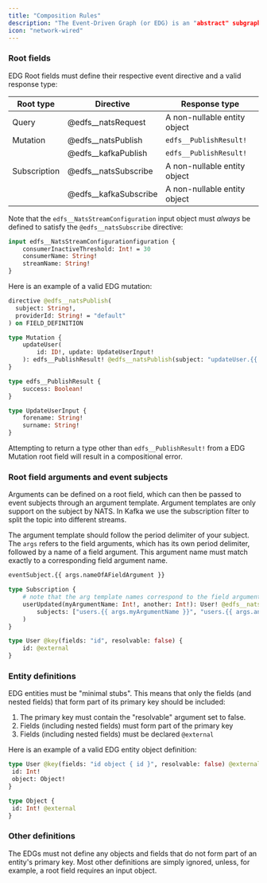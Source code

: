 ```yaml
---
title: "Composition Rules"
description: "The Event-Driven Graph (or EDG) is an "abstract" subgraph, so it must not define any resolvers. EDGs are also subject to special compositional rules."
icon: "network-wired"
---
```


### Root fields

EDG Root fields must define their respective event directive and a valid response type:

| Root type    | Directive             | Response type                |
| ------------ | --------------------- | ---------------------------- |
| Query        | @edfs__natsRequest    | A non-nullable entity object |
| Mutation     | @edfs__natsPublish    | `edfs__PublishResult!`       |
|              | @edfs__kafkaPublish   | `edfs__PublishResult!`       |
| Subscription | @edfs__natsSubscribe  | A non-nullable entity object |
|              | @edfs__kafkaSubscribe | A non-nullable entity object |

Note that the `edfs__NatsStreamConfiguration` input object must _always_ be defined to satisfy the `@edfs__natsSubscribe` directive:

```graphql
input edfs__NatsStreamConfigurationfiguration {
    consumerInactiveThreshold: Int! = 30
    consumerName: String!
    streamName: String!
}
```

Here is an example of a valid EDG mutation:

```graphql
directive @edfs__natsPublish(
  subject: String!,
  providerId: String! = "default"
) on FIELD_DEFINITION

type Mutation {
    updateUser(
        id: ID!, update: UpdateUserInput!
    ): edfs__PublishResult! @edfs__natsPublish(subject: "updateUser.{{ args.id }}")
}

type edfs__PublishResult {
    success: Boolean!
}

type UpdateUserInput {
    forename: String!
    surname: String!
}
```

Attempting to return a type other than `edfs__PublishResult!` from a EDG Mutation root field will result in a compositional error.

### Root field arguments and event subjects

Arguments can be defined on a root field, which can then be passed to event subjects through an argument template. Argument templates are only support on the subject by NATS. In Kafka we use the subscription filter to split the topic into different streams.

The argument template should follow the period delimiter of your subject. The `args` refers to the field arguments, which has its own period delimiter, followed by a name of a field argument. This argument name must match exactly to a corresponding field argument name.

```graphql
eventSubject.{{ args.nameOfAFieldArgument }}
```

```graphql
type Subscription {
    # note that the arg template names correspond to the field argument names
    userUpdated(myArgumentName: Int!, another: Int!): User! @edfs__natsSubscribe(
        subjects: ["users.{{ args.myArgumentName }}", "users.{{ args.another }}"]
    )
}

type User @key(fields: "id", resolvable: false) {
    id: @external
}
```

### Entity definitions

EDG entities must be "minimal stubs". This means that only the fields (and nested fields) that form part of its primary key should be included:

1. The primary key must contain the "resolvable" argument set to false.
2. Fields (including nested fields) must form part of the primary key
3. Fields (including nested fields) must be declared `@external`

Here is an example of a valid EDG entity object definition:

```graphql
type User @key(fields: "id object { id }", resolvable: false) @external {
 id: Int!
 object: Object!
}

type Object {
 id: Int! @external
}
```

### Other definitions

The EDGs must not define any objects and fields that do not form part of an entity's primary key. Most other definitions are simply ignored, unless, for example, a root field requires an input object.